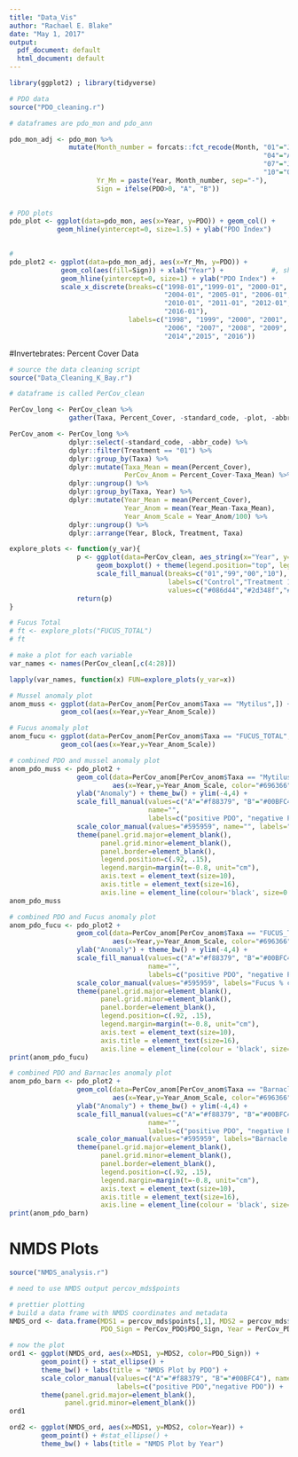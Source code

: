 ```yaml
---
title: "Data_Vis"
author: "Rachael E. Blake"
date: "May 1, 2017"
output:
  pdf_document: default
  html_document: default
---
```


```r
library(ggplot2) ; library(tidyverse)

```

```r
# PDO data
source("PDO_cleaning.r")

# dataframes are pdo_mon and pdo_ann

pdo_mon_adj <- pdo_mon %>%
               mutate(Month_number = forcats::fct_recode(Month, "01"="JAN", "02"="FEB", "03"="MAR",
                                                                "04"="APR", "05"="MAY", "06"="JUN", 
                                                                "07"="JUL", "08"="AUG", "09"="SEP", 
                                                                "10"="OCT", "11"="NOV", "12"="DEC"),
                      Yr_Mn = paste(Year, Month_number, sep="-"),
                      Sign = ifelse(PDO>0, "A", "B"))
               
```

```r
# PDO plots
pdo_plot <- ggplot(data=pdo_mon, aes(x=Year, y=PDO)) + geom_col() + 
            geom_hline(yintercept=0, size=1.5) + ylab("PDO Index")

  
#
pdo_plot2 <- ggplot(data=pdo_mon_adj, aes(x=Yr_Mn, y=PDO)) + 
             geom_col(aes(fill=Sign)) + xlab("Year") +            #, show.legend=FALSE
             geom_hline(yintercept=0, size=1) + ylab("PDO Index") + 
             scale_x_discrete(breaks=c("1998-01","1999-01", "2000-01", "2001-01", "2002-01", "2003-01",
                                       "2004-01", "2005-01", "2006-01", "2007-01", "2008-01", "2009-01", 
                                       "2010-01", "2011-01", "2012-01", "2013-01", "2014-01", "2015-01", 
                                       "2016-01"),
                              labels=c("1998", "1999", "2000", "2001", "2002", "2003", "2004", "2005",
                                       "2006", "2007", "2008", "2009", "2010", "2011", "2012", "2013",
                                       "2014","2015", "2016"))

```

#Invertebrates: Percent Cover Data
```r
# source the data cleaning script
source("Data_Cleaning_K_Bay.r")

# dataframe is called PerCov_clean

PerCov_long <- PerCov_clean %>%
               gather(Taxa, Percent_Cover, -standard_code, -plot, -abbr_code, -Year, -Block, -Treatment)

PerCov_anom <- PerCov_long %>%
               dplyr::select(-standard_code, -abbr_code) %>%
               dplyr::filter(Treatment == "01") %>%
               dplyr::group_by(Taxa) %>%
               dplyr::mutate(Taxa_Mean = mean(Percent_Cover),
                             PerCov_Anom = Percent_Cover-Taxa_Mean) %>%
               dplyr::ungroup() %>%
               dplyr::group_by(Taxa, Year) %>%
               dplyr::mutate(Year_Mean = mean(Percent_Cover),
                             Year_Anom = mean(Year_Mean-Taxa_Mean),
                             Year_Anom_Scale = Year_Anom/100) %>%
               dplyr::ungroup() %>%
               dplyr::arrange(Year, Block, Treatment, Taxa)

```

```r
explore_plots <- function(y_var){
                 p <- ggplot(data=PerCov_clean, aes_string(x="Year", y=y_var, fill="Treatment")) + 
                      geom_boxplot() + theme(legend.position="top", legend.title=element_blank()) +
                      scale_fill_manual(breaks=c("01","99","00","10"),
                                        labels=c("Control","Treatment 1","Treatment 2","10"),
                                        values=c("#086d44","#2d348f","#fc7307","#a8148b"))
                 return(p)
}


```

```r
# Fucus Total
# ft <- explore_plots("FUCUS_TOTAL")
# ft

# make a plot for each variable
var_names <- names(PerCov_clean[,c(4:28)]) 

lapply(var_names, function(x) FUN=explore_plots(y_var=x))

```

```r
# Mussel anomaly plot
anom_muss <- ggplot(data=PerCov_anom[PerCov_anom$Taxa == "Mytilus",]) + 
             geom_col(aes(x=Year,y=Year_Anom_Scale))

# Fucus anomaly plot
anom_fucu <- ggplot(data=PerCov_anom[PerCov_anom$Taxa == "FUCUS_TOTAL",]) + 
             geom_col(aes(x=Year,y=Year_Anom_Scale))

```

```r
# combined PDO and mussel anomaly plot
anom_pdo_muss <- pdo_plot2 + 
                 geom_col(data=PerCov_anom[PerCov_anom$Taxa == "Mytilus",], 
                          aes(x=Year,y=Year_Anom_Scale, color="#696366"), width=2) +    #show.legend=TRUE   
                 ylab("Anomaly") + theme_bw() + ylim(-4,4) +
                 scale_fill_manual(values=c("A"="#f88379", "B"="#00BFC4"),
                                   name="",
                                   labels=c("positive PDO", "negative PDO")) +
                 scale_color_manual(values="#595959", name="", labels="Mytilus % cover") + 
                 theme(panel.grid.major=element_blank(),
                       panel.grid.minor=element_blank(),
                       panel.border=element_blank(),
                       legend.position=c(.92, .15),
                       legend.margin=margin(t=-0.8, unit="cm"),
                       axis.text = element_text(size=10),
                       axis.title = element_text(size=16),
                       axis.line = element_line(colour='black', size=0.5, linetype='solid'))
anom_pdo_muss

# combined PDO and Fucus anomaly plot
anom_pdo_fucu <- pdo_plot2 + 
                 geom_col(data=PerCov_anom[PerCov_anom$Taxa == "FUCUS_TOTAL",], 
                          aes(x=Year,y=Year_Anom_Scale, color="#696366"), width=2) + 
                 ylab("Anomaly") + theme_bw() + ylim(-4,4) +
                 scale_fill_manual(values=c("A"="#f88379", "B"="#00BFC4"),
                                   name="",
                                   labels=c("positive PDO", "negative PDO")) +
                 scale_color_manual(values="#595959", labels="Fucus % cover") + 
                 theme(panel.grid.major=element_blank(),
                       panel.grid.minor=element_blank(),
                       panel.border=element_blank(),
                       legend.position=c(.92, .15),
                       legend.margin=margin(t=-0.8, unit="cm"),
                       axis.text = element_text(size=10),
                       axis.title = element_text(size=16),
                       axis.line = element_line(colour = 'black', size=0.5, linetype='solid'))
print(anom_pdo_fucu)

# combined PDO and Barnacles anomaly plot
anom_pdo_barn <- pdo_plot2 + 
                 geom_col(data=PerCov_anom[PerCov_anom$Taxa == "Barnacles",], 
                          aes(x=Year,y=Year_Anom_Scale, color="#696366"), width=2) + 
                 ylab("Anomaly") + theme_bw() + ylim(-4,4) +
                 scale_fill_manual(values=c("A"="#f88379", "B"="#00BFC4"),
                                   name="",
                                   labels=c("positive PDO", "negative PDO")) +
                 scale_color_manual(values="#595959", labels="Barnacle % cover") + 
                 theme(panel.grid.major=element_blank(),
                       panel.grid.minor=element_blank(),
                       panel.border=element_blank(),
                       legend.position=c(.92, .15),
                       legend.margin=margin(t=-0.8, unit="cm"),
                       axis.text = element_text(size=10),
                       axis.title = element_text(size=16),
                       axis.line = element_line(colour = 'black', size=0.5, linetype='solid'))
print(anom_pdo_barn)


```

# NMDS Plots
```r
source("NMDS_analysis.r")

# need to use NMDS output percov_mds$points

```

```r
# prettier plotting
# build a data frame with NMDS coordinates and metadata
NMDS_ord <- data.frame(MDS1 = percov_mds$points[,1], MDS2 = percov_mds$points[,2],
                       PDO_Sign = PerCov_PDO$PDO_Sign, Year = PerCov_PDO$Year)

# now the plot
ord1 <- ggplot(NMDS_ord, aes(x=MDS1, y=MDS2, color=PDO_Sign)) +
        geom_point() + stat_ellipse() +
        theme_bw() + labs(title = "NMDS Plot by PDO") + 
        scale_color_manual(values=c("A"="#f88379", "B"="#00BFC4"), name="",
                           labels=c("positive PDO","negative PDO")) + 
        theme(panel.grid.major=element_blank(),
              panel.grid.minor=element_blank())
ord1

ord2 <- ggplot(NMDS_ord, aes(x=MDS1, y=MDS2, color=Year)) +
        geom_point() + #stat_ellipse() +
        theme_bw() + labs(title = "NMDS Plot by Year")


```




